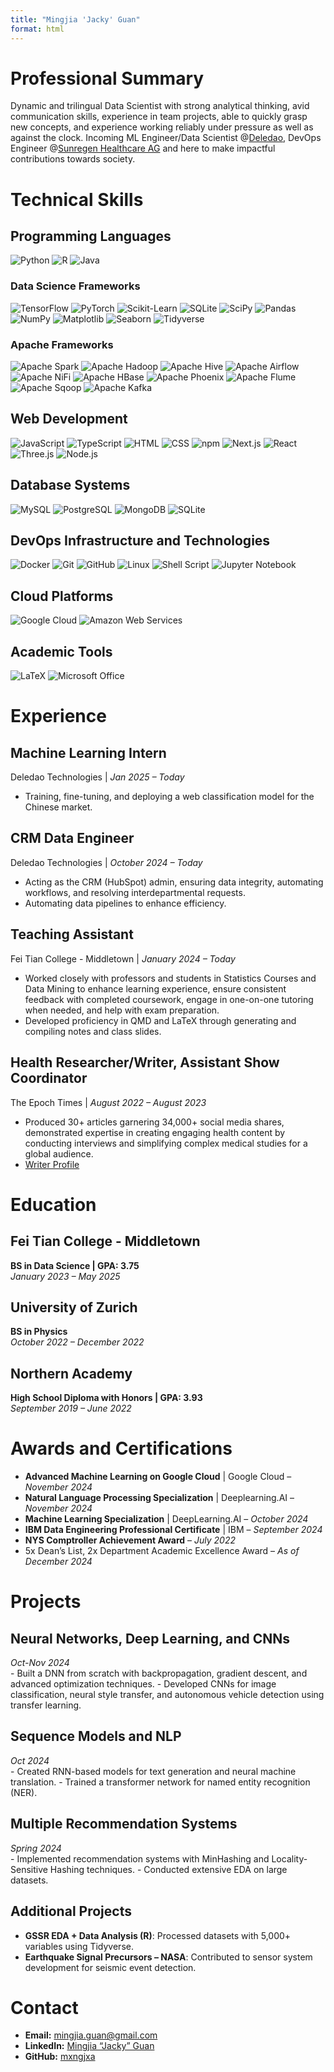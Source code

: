 ```yaml
---
title: "Mingjia 'Jacky' Guan"
format: html
---
```


# Professional Summary

Dynamic and trilingual Data Scientist with strong analytical thinking, avid communication skills, experience in team projects, able to quickly grasp new concepts, and experience working reliably under pressure as well as against the clock. Incoming ML Engineer/Data Scientist @[Deledao](https://www.deledao.com/), DevOps Engineer @[Sunregen Healthcare AG](sunregen.com) and here to make impactful contributions towards society.

# Technical Skills

## Programming Languages

![Python](https://img.shields.io/badge/Python-3776AB?style=for-the-badge&logo=python&logoColor=white)
![R](https://img.shields.io/badge/R-276DC3?style=for-the-badge&logo=r&logoColor=white)
![Java](https://img.shields.io/badge/Java-ED8B00?style=for-the-badge&logo=openjdk&logoColor=white)

### Data Science Frameworks

![TensorFlow](https://img.shields.io/badge/TensorFlow-FF3F06?style=for-the-badge&logo=tensorflow&logoColor=white)
![PyTorch](https://img.shields.io/badge/PyTorch-EE4C2C?style=for-the-badge&logo=pytorch&logoColor=white)
![Scikit-Learn](https://img.shields.io/badge/scikit--learn-F7931E?style=for-the-badge&logo=scikit-learn&logoColor=white)
![SQLite](https://img.shields.io/badge/SQLite-07405E?style=for-the-badge&logo=sqlite&logoColor=white)
![SciPy](https://img.shields.io/badge/SciPy-654FF0?style=for-the-badge&logo=scipy&logoColor=white)
![Pandas](https://img.shields.io/badge/pandas-150458?style=for-the-badge&logo=pandas&logoColor=white)
![NumPy](https://img.shields.io/badge/numpy-013243?style=for-the-badge&logo=numpy&logoColor=white)
![Matplotlib](https://img.shields.io/badge/Matplotlib-11557c?style=for-the-badge&logo=matplotlib&logoColor=white)
![Seaborn](https://img.shields.io/badge/Seaborn-3776AB?style=for-the-badge&logo=python&logoColor=white)
![Tidyverse](https://img.shields.io/badge/Tidyverse-1A162D?style=for-the-badge&logo=r&logoColor=white)

### Apache Frameworks

![Apache Spark](https://img.shields.io/badge/Apache%20Spark-FDEE21?style=for-the-badge&logo=apachespark&logoColor=black) 
![Apache Hadoop](https://img.shields.io/badge/Apache%20Hadoop-66CCFF?style=for-the-badge&logo=apachehadoop&logoColor=black)
![Apache Hive](https://img.shields.io/badge/Apache%20Hive-FDEE21?style=for-the-badge&logo=apachehive&logoColor=black)
![Apache Airflow](https://img.shields.io/badge/Apache%20Airflow-017CEE?style=for-the-badge&logo=Apache%20Airflow&logoColor=white)
![Apache NiFi](https://img.shields.io/badge/Apache%20NiFi-728E9B?style=for-the-badge&logo=apache&logoColor=white)
![Apache HBase](https://img.shields.io/badge/Apache%20HBase-509ECE?style=for-the-badge&logo=hbase&logoColor=white)
![Apache Phoenix](https://img.shields.io/badge/Apache%20Phoenix-F66F07?style=for-the-badge&logo=phoenix&logoColor=white)
![Apache Flume](https://img.shields.io/badge/Apache%20Flume-007DAB?style=for-the-badge&logo=apacheflume&logoColor=white)
![Apache Sqoop](https://img.shields.io/badge/Apache%20Sqoop-46A508?style=for-the-badge&logo=sqoop&logoColor=white)
![Apache Kafka](https://img.shields.io/badge/Apache%20Kafka-231F20?style=for-the-badge&logo=apachekafka&logoColor=white)

## Web Development 

![JavaScript](https://img.shields.io/badge/JavaScript-F7DF1E?style=for-the-badge&logo=javascript&logoColor=black)
![TypeScript](https://img.shields.io/badge/TypeScript-007ACC?style=for-the-badge&logo=typescript&logoColor=white)
![HTML](https://img.shields.io/badge/HTML5-E34F26?style=for-the-badge&logo=html5&logoColor=white)
![CSS](https://img.shields.io/badge/CSS3-1572B6?style=for-the-badge&logo=css3&logoColor=white)
![npm](https://img.shields.io/badge/npm-CB3837?style=for-the-badge&logo=npm&logoColor=white)
![Next.js](https://img.shields.io/badge/Next.js-000000?style=for-the-badge&logo=nextdotjs&logoColor=white)
![React](https://img.shields.io/badge/React-61DAFB?style=for-the-badge&logo=react&logoColor=white)
![Three.js](https://img.shields.io/badge/Three.js-000000?style=for-the-badge&logo=three.js&logoColor=white)
![Node.js](https://img.shields.io/badge/Node.js-339933?style=for-the-badge&logo=node.js&logoColor=white)

## Database Systems

![MySQL](https://img.shields.io/badge/MySQL-4479A1?style=for-the-badge&logo=mysql&logoColor=white)
![PostgreSQL](https://img.shields.io/badge/PostgreSQL-316192?style=for-the-badge&logo=postgresql&logoColor=white)
![MongoDB](https://img.shields.io/badge/MongoDB-4EA94B?style=for-the-badge&logo=mongodb&logoColor=white)
![SQLite](https://img.shields.io/badge/SQLite-07405E?style=for-the-badge&logo=sqlite&logoColor=white)

## DevOps Infrastructure and Technologies

![Docker](https://img.shields.io/badge/Docker-2CA5E0?style=for-the-badge&logo=docker&logoColor=white)
![Git](https://img.shields.io/badge/Git-F05032?style=for-the-badge&logo=git&logoColor=white)
![GitHub](https://img.shields.io/badge/GitHub-100000?style=for-the-badge&logo=github&logoColor=white)
![Linux](https://img.shields.io/badge/Linux-FCC624?style=for-the-badge&logo=linux&logoColor=black)
![Shell Script](https://img.shields.io/badge/Shell_Script-121011?style=for-the-badge&logo=gnu-bash&logoColor=white)
![Jupyter Notebook](https://img.shields.io/badge/Jupyter-F37626?style=for-the-badge&logo=jupyter&logoColor=white)

## Cloud Platforms

![Google Cloud](https://img.shields.io/badge/Google_Cloud-4285F4?style=for-the-badge&logo=google-cloud&logoColor=white)
![Amazon Web Services](https://img.shields.io/badge/AWS-232F3E?style=for-the-badge&logo=amazonwebservices&logoColor=white)

## Academic Tools

![LaTeX](https://img.shields.io/badge/LaTeX-008080?style=for-the-badge&logo=latex&logoColor=white)
![Microsoft Office](https://img.shields.io/badge/Microsoft_Office-D83B01?style=for-the-badge&logo=microsoft-office&logoColor=white)

# Experience

## Machine Learning Intern
Deledao Technologies | 
*Jan 2025 – Today*  

- Training, fine-tuning, and deploying a web classification model for the Chinese market.

## CRM Data Engineer
Deledao Technologies | 
*October 2024 – Today*  

- Acting as the CRM (HubSpot) admin, ensuring data integrity, automating workflows, and resolving interdepartmental requests.
- Automating data pipelines to enhance efficiency.

## Teaching Assistant
Fei Tian College - Middletown | 
*January 2024 – Today*  

- Worked closely with professors and students in Statistics Courses and Data Mining to enhance learning experience, ensure
consistent feedback with completed coursework, engage in one-on-one tutoring when needed, and help with exam
preparation.
- Developed proficiency in QMD and LaTeX through generating and compiling notes and class slides.

## Health Researcher/Writer, Assistant Show Coordinator
The Epoch Times | 
*August 2022 – August 2023*  

- Produced 30+ articles garnering 34,000+ social media shares, demonstrated expertise in creating engaging health content
by conducting interviews and simplifying complex medical studies for a global audience.
- [Writer Profile](https://www.theepochtimes.com/author/mingjia-jacky-guan)

# Education

## Fei Tian College - Middletown  
**BS in Data Science | GPA: 3.75**  
*January 2023 – May 2025*

## University of Zurich  
**BS in Physics**  
*October 2022 – December 2022*

## Northern Academy  
**High School Diploma with Honors | GPA: 3.93**  
*September 2019 – June 2022*

# Awards and Certifications

- **Advanced Machine Learning on Google Cloud** | Google Cloud – *November 2024*
- **Natural Language Processing Specialization** | Deeplearning.AI – *November 2024*
- **Machine Learning Specialization** | DeepLearning.AI – *October 2024*
- **IBM Data Engineering Professional Certificate** | IBM – *September 2024*
- **NYS Comptroller Achievement Award** – *July 2022*
- 5x Dean’s List, 2x Department Academic Excellence Award – *As of December 2024*

# Projects

## Neural Networks, Deep Learning, and CNNs
*Oct-Nov 2024*  
- Built a DNN from scratch with backpropagation, gradient descent, and advanced optimization techniques.
- Developed CNNs for image classification, neural style transfer, and autonomous vehicle detection using transfer learning.

## Sequence Models and NLP
*Oct 2024*  
- Created RNN-based models for text generation and neural machine translation.
- Trained a transformer network for named entity recognition (NER).

## Multiple Recommendation Systems
*Spring 2024*  
- Implemented recommendation systems with MinHashing and Locality-Sensitive Hashing techniques.
- Conducted extensive EDA on large datasets.

## Additional Projects
- **GSSR EDA + Data Analysis (R)**: Processed datasets with 5,000+ variables using Tidyverse.
- **Earthquake Signal Precursors – NASA**: Contributed to sensor system development for seismic event detection.

# Contact

- **Email:** [mingjia.guan@gmail.com](mailto:mingjia.guan@gmail.com)
- **LinkedIn:** [Mingjia “Jacky” Guan](https://www.linkedin.com/in/mingjia-jacky-guan/)
- **GitHub:** [mxngjxa](https://github.com/mxngjxa)
